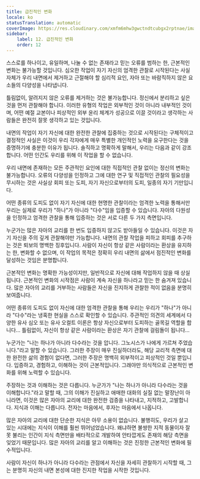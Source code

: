 ```yaml
---
title: 급진적인 변화
locale: ko
statusTranslation: automatic
coverImage: https://res.cloudinary.com/xmfm6mhw3gwctndtcubgx2rptnae/image/upload/v1740468922/small_cover_tratado_de_psicologia_revolucionaria_a4c0dca4e0.webp
sidebar:
    label: 12. 급진적인 변화
    order: 12
---
```

스스로를 하나이고, 유일하며, 나눌 수 없는 존재라고 믿는 오류를 범하는 한, 근본적인 변화는 불가능할 것입니다. 심오한 작업이 자기 자신의 엄격한 관찰로 시작된다는 사실 자체가 우리 내면에서 제거하고 근절해야 할 심리적 요인, 자아 또는 바람직하지 않은 요소들의 다양성을 나타냅니다.

틀림없이, 알려지지 않은 오류를 제거하는 것은 불가능합니다. 정신에서 분리하고 싶은 것을 먼저 관찰해야 합니다. 이러한 유형의 작업은 외부적인 것이 아니라 내부적인 것이며, 어떤 예절 교본이나 피상적인 외부 윤리 체계가 성공으로 이끌 것이라고 생각하는 사람들은 완전히 잘못 생각하고 있는 것입니다.

내면의 작업이 자기 자신에 대한 완전한 관찰에 집중하는 것으로 시작된다는 구체적이고 결정적인 사실은 이것이 우리 각자에게 매우 특별한 개인적인 노력을 요구한다는 것을 증명하기에 충분한 이유가 됩니다. 솔직하고 명확하게 말해서, 우리는 다음과 같이 강조합니다. 어떤 인간도 우리를 위해 이 작업을 할 수 없습니다.

우리 내면에 존재하는 모든 주관적인 요인에 대한 직접적인 관찰 없이는 정신의 변화는 불가능합니다. 오류의 다양성을 인정하고 그에 대한 연구 및 직접적인 관찰의 필요성을 무시하는 것은 사실상 회피 또는 도피, 자기 자신으로부터의 도피, 일종의 자기 기만입니다.

어떤 종류의 도피도 없이 자기 자신에 대한 현명한 관찰이라는 엄격한 노력을 통해서만 우리는 실제로 우리가 "하나"가 아니라 "다수"임을 입증할 수 있습니다. 자아의 다원성을 인정하고 엄격한 관찰을 통해 입증하는 것은 서로 다른 두 가지 측면입니다.

누군가는 많은 자아의 교리를 한 번도 입증하지 않고도 받아들일 수 있습니다. 이것은 자기 자신을 주의 깊게 관찰해야만 가능합니다. 내면의 관찰 작업을 피하고 회피를 추구하는 것은 퇴보의 명백한 징후입니다. 사람이 자신이 항상 같은 사람이라는 환상을 유지하는 한, 변화할 수 없으며, 이 작업의 목적은 정확히 우리 내면의 삶에서 점진적인 변화를 달성하는 것임은 분명합니다.

근본적인 변화는 명확한 가능성이지만, 일반적으로 자신에 대해 작업하지 않을 때 상실됩니다. 근본적인 변화의 시작점은 사람이 계속 자신을 하나라고 믿는 한 숨겨져 있습니다. 많은 자아의 교리를 거부하는 사람들은 자신을 진지하게 관찰한 적이 없음을 분명히 보여줍니다.

어떤 종류의 도피도 없이 자신에 대한 엄격한 관찰을 통해 우리는 우리가 "하나"가 아니라 "다수"라는 냉혹한 현실을 스스로 확인할 수 있습니다. 주관적인 의견의 세계에서 다양한 유사 심오 또는 유사 오컬트 이론은 항상 자신으로부터 도피하는 골목길 역할을 합니다... 틀림없이, 자신이 항상 같은 사람이라는 환상은 자기 관찰에 걸림돌이 됩니다...

누군가는 "나는 하나가 아니라 다수라는 것을 압니다. 그노시스가 나에게 가르쳐 주었습니다."라고 말할 수 있습니다. 그러한 주장이 매우 진실하더라도, 해당 교리적 측면에 대한 완전한 삶의 경험이 없다면, 그러한 주장은 명백히 외부적이고 피상적인 것일 뿐입니다. 입증하고, 경험하고, 이해하는 것이 근본적입니다. 그래야만 의식적으로 근본적인 변화를 위해 노력할 수 있습니다.

주장하는 것과 이해하는 것은 다릅니다. 누군가가 "나는 하나가 아니라 다수라는 것을 이해합니다."라고 말할 때, 그의 이해가 진실하고 애매한 대화의 실질 없는 말장난이 아니라면, 이것은 많은 자아의 교리에 대한 완전한 검증을 나타내고, 지적하고, 고발합니다. 지식과 이해는 다릅니다. 전자는 마음에서, 후자는 마음에서 나옵니다.

많은 자아의 교리에 대한 단순한 지식은 아무 소용이 없습니다. 불행히도, 우리가 살고 있는 시대에는 지식이 이해를 훨씬 뛰어넘었습니다. 왜냐하면 불쌍한 지적 동물이자 잘못 불리는 인간이 지식 측면만을 배타적으로 개발하여 안타깝게도 존재의 해당 측면을 잊었기 때문입니다. 많은 자아의 교리를 알고 이해하는 것은 진정한 근본적인 변화에 필수적입니다.

사람이 자신이 하나가 아니라 다수라는 관점에서 자신을 자세히 관찰하기 시작할 때, 그는 분명히 자신의 내면 본성에 대한 진지한 작업을 시작한 것입니다.

